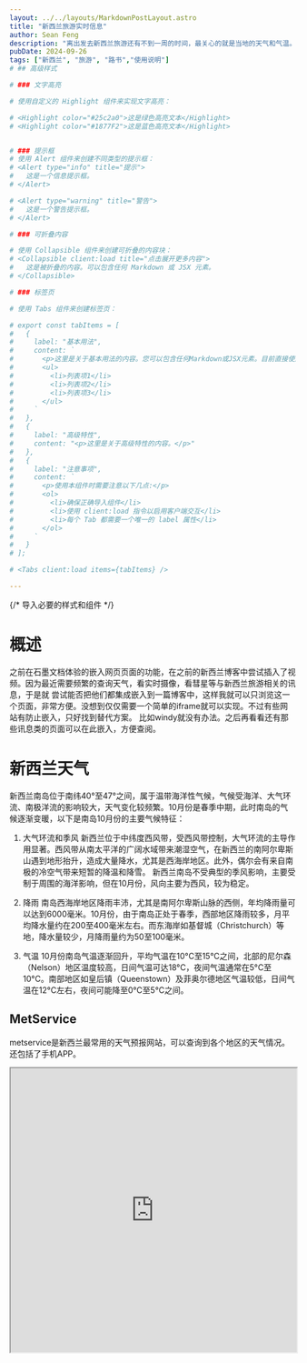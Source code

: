 ```yaml
---
layout: ../../layouts/MarkdownPostLayout.astro
title: "新西兰旅游实时信息"
author: Sean Feng
description: "离出发去新西兰旅游还有不到一周的时间，最关心的就是当地的天气和气温。谁不希望十个晴天呢。"
pubDate: 2024-09-26
tags: ["新西兰", "旅游", "路书","使用说明"]
# ## 高级样式

# ### 文字高亮

# 使用自定义的 Highlight 组件来实现文字高亮：

# <Highlight color="#25c2a0">这是绿色高亮文本</Highlight>
# <Highlight color="#1877F2">这是蓝色高亮文本</Highlight>


# ### 提示框
# 使用 Alert 组件来创建不同类型的提示框：
# <Alert type="info" title="提示">
#   这是一个信息提示框。
# </Alert>

# <Alert type="warning" title="警告">
#   这是一个警告提示框。
# </Alert>

# ### 可折叠内容

# 使用 Collapsible 组件来创建可折叠的内容块：
# <Collapsible client:load title="点击展开更多内容">
#   这是被折叠的内容。可以包含任何 Markdown 或 JSX 元素。
# </Collapsible>

# ### 标签页

# 使用 Tabs 组件来创建标签页：

# export const tabItems = [
#   {
#     label: "基本用法",
#     content: `
#       <p>这里是关于基本用法的内容。您可以包含任何Markdown或JSX元素。目前直接使用tabs组件会报错，所以暂时使用这个妥协方案。</p>
#       <ul>
#         <li>列表项1</li>
#         <li>列表项2</li>
#         <li>列表项3</li>
#       </ul>
#     `
#   },
#   {
#     label: "高级特性",
#     content: "<p>这里是关于高级特性的内容。</p>"
#   },
#   {
#     label: "注意事项",
#     content: `
#       <p>使用本组件时需要注意以下几点:</p>
#       <ol>
#         <li>确保正确导入组件</li>
#         <li>使用 client:load 指令以启用客户端交互</li>
#         <li>每个 Tab 都需要一个唯一的 label 属性</li>
#       </ol>
#     `
#   }
# ];

# <Tabs client:load items={tabItems} />

---
```


{/* 导入必要的样式和组件 */}

# 概述

之前在石墨文档体验的嵌入网页页面的功能，在之前的新西兰博客中尝试插入了视频。因为最近需要频繁的查询天气，看实时摄像，看彗星等与新西兰旅游相关的讯息，于是就
尝试能否把他们都集成嵌入到一篇博客中，这样我就可以只浏览这一个页面，非常方便。没想到仅仅需要一个简单的iframe就可以实现。不过有些网站有防止嵌入，只好找到替代方案。
比如windy就没有办法。之后再看看还有那些讯息类的页面可以在此嵌入，方便查阅。

# 新西兰天气

新西兰南岛位于南纬40°至47°之间，属于温带海洋性气候，气候受海洋、大气环流、南极洋流的影响较大，天气变化较频繁。10月份是春季中期，此时南岛的气候逐渐变暖，以下是南岛10月份的主要气候特征：

1. 大气环流和季风
新西兰位于中纬度西风带，受西风带控制，大气环流的主导作用显著。西风带从南太平洋的广阔水域带来潮湿空气，在新西兰的南阿尔卑斯山遇到地形抬升，造成大量降水，尤其是西海岸地区。此外，偶尔会有来自南极的冷空气带来短暂的降温和降雪。
新西兰南岛不受典型的季风影响，主要受制于周围的海洋影响，但在10月份，风向主要为西风，较为稳定。

2. 降雨
南岛西海岸地区降雨丰沛，尤其是南阿尔卑斯山脉的西侧，年均降雨量可以达到6000毫米。10月份，由于南岛正处于春季，西部地区降雨较多，月平均降水量约在200至400毫米左右。而东海岸如基督城（Christchurch）等地，降水量较少，月降雨量约为50至100毫米。

3. 气温
10月份南岛气温逐渐回升，平均气温在10°C至15°C之间，北部的尼尔森（Nelson）地区温度较高，日间气温可达18°C，夜间气温通常在5°C至10°C。南部地区如皇后镇（Queenstown）及菲奥尔德地区气温较低，日间气温在12°C左右，夜间可能降至0°C至5°C之间。

## MetService
metservice是新西兰最常用的天气预报网站，可以查询到各个地区的天气情况。还包括了手机APP。

<iframe 
  src="https://www.metservice.com/" 
  width="100%" 
  height="500px" 
  style={{ border: 'none' }} 
  title="Web Page Preview"
/>

## 皇后镇实时摄像头
这个摄像头简直是如获至宝，随时可以看看皇后镇的实时情况。刮风下雪，落日星空！而且可以查询任意历史时刻。它大概每10分钟更新一次全景照片。
<iframe 
  src="https://queenstown.roundshot.com/" 
  width="100%" 
  height="500px" 
  style={{ border: 'none' }} 
  title="Web Page Preview"
/>

# 极光预测

下图是未来27天的极光预测，红色表示极光概率较高。很幸运的是在10月5、6、10、11、12日这几天都是非常高的概率。尤其是我们在蒂卡普湖的两天！不过不算是
大爆发，所以应该就是可以在南边的天空看到红色的极光。下图2就是9月24日这天皇后镇晚上的极光盛况，通过实况照片看到，极光持续了一个晚上。而且那几天的月相也相当的配合，非常期待。
而且可能在极端良好天气的情况下，能看见C/2023 A3（紫金山-阿特拉斯）彗星。
<ImageSwitcher 
  client:load
  images={[
    '/SeanBlog/pictures/NZ64.png',
    '/SeanBlog/pictures/NZ65.png',
    '/SeanBlog/pictures/NZ66.png',

  ]} 
  maxHeight={800}
/>

<iframe 
  src="http://dunedinaurora.nz/" 
  width="100%" 
  height="500px" 
  style={{ border: 'none' }} 
  title="Web Page Preview"
/>

# C/2023 A3（紫金山-阿特拉斯）彗星

万众期待的C/2023彗星，目前已经进入观测期，在环境良好的区域日出前已经肉眼可见。下图是天文社学妹在澳大利亚拍摄的彗星，登上了NASA每日一图。目前预测峰值亮度在2等左右。
不过我们在新西兰的时候，观测角度没有北半球更好。目前9月28日天气非常好，早起试一试！
<ImageSwitcher 
  client:load
  images={[
    '/SeanBlog/pictures/NZ67.jpg',
    '/SeanBlog/pictures/NZ68.png',

  ]} 
  maxHeight={800}
/>


<iframe 
  src="http://www.aerith.net/comet/catalog/2023A3/2023A3-j.html" 
  width="100%" 
  height="500px" 
  style={{ border: 'none' }} 
  title="Web Page Preview"
/>

下面这个theskylive可以实时模拟星空，包括彗星的位置。

<iframe 
  src="https://theskylive.com/planetarium?objects=sun-moon-c2023a3-mercury-venus-mars-jupiter-saturn-uranus-neptune-pluto&localdata=-45.03023%7C168.66271%7CQueenstown%20(NZ)%7CPacific%2FAuckland%7C0&obj=c2023a3&h=08&m=07&date=2024-09-26#ra|10.708067369096266|dec|-6.10582997734143|fov|56" 
  width="100%" 
  height="500px" 
  style={{ border: 'none' }} 
  title="Web Page Preview"
/>